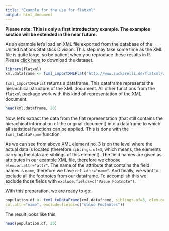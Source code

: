 ```yaml
---
title: "Example for the use for flatxml"
output: html_document
---
```


<!-- author: "Joachim Zuckarelli"
date: "25 Juni 2018" -->


**Please note: This is only a first introductory example. The examples section will be extended in the near future.**

As an example let's load an XML file exported from the database of the United Nations Statistics Division. This step may take some time as the XML file is quite large, so be patient when you reproduce these results in R. Please [click here](http://www.zuckarelli.de/flatxml/worldpopulation.xml) to download the dataset.  

```r
library(flatxml)
xml.dataframe <- fxml_importXMLFlat("http://www.zuckarelli.de/flatxml/worldpopulation.xml")
```

`fxml_importXMLFlat` returns a dataframe. This dataframe represents the hierarchical structure of the XML document. All other functions from the `flatxml` package work with this kind of representation of the XML document.  


```r
head(xml.dataframe, 20)
```

Now, let's extract the data from the flat representation (that still contains the hierachical information of the original document) into a dataframe to which all statistical functions can be applied. This is done with the `fxml_toDataFrame` function.  

As we can see from above XML element no. 3 is on the level where the actual data is located (therefore `siblings.of=3`, which means, the elements carrying the data are siblings of this element). The field names are given as attributes in our example XML file, therefore we choose `elem.or.attr="attr"`. The name of the attribute that contains the field names is `name`, therefore we have `col.attr="name"`. And finally, we want to exclude all the footnotes from our dataframe. To accomplish this we exclude those fields with `exclude.fields=c("Value Footnote")`.  

With this preparation, we are ready to go:  

```r
population.df <- fxml_toDataFrame(xml.dataframe, siblings.of=3, elem.or.attr="attr",
col.attr="name", exclude.fields=c("Value Footnotes"))
```

The result looks like this:
```r
head(population.df, 20)
```
